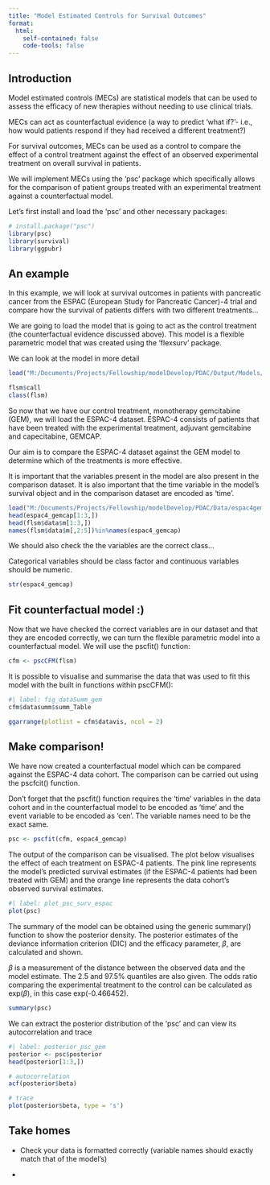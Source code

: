 ```yaml
---
title: "Model Estimated Controls for Survival Outcomes"
format: 
  html:
    self-contained: false
    code-tools: false
---
```


## Introduction

Model estimated controls (MECs) are statistical models that can be used to assess the efficacy of new therapies without needing to use clinical trials.

MECs can act as counterfactual evidence (a way to predict 'what if?'- i.e., how would patients respond if they had received a different treatment?)

For survival outcomes, MECs can be used as a control to compare the effect of a control treatment against the effect of an observed experimental treatment on overall survival in patients.

We will implement MECs using the 'psc' package which specifically allows for the comparison of patient groups treated with an experimental treatment against a counterfactual model.

Let's first install and load the 'psc' and other necessary packages:

```r
# install.package("psc")
library(psc)
library(survival)
library(ggpubr)
```

## An example

In this example, we will look at survival outcomes in patients with pancreatic cancer from the ESPAC (European Study for Pancreatic Cancer)-4 trial and compare how the survival of patients differs with two different treatments...

We are going to load the model that is going to act as the control treatment (the counterfactual evidence discussed above). This model is a flexible parametric model that was created using the 'flexsurv' package.

We can look at the model in more detail

```r
load("M:/Documents/Projects/Fellowship/modelDevelop/PDAC/Output/Models/flsm.R")

flsm$call
class(flsm)
```

So now that we have our control treatment, monotherapy gemcitabine (GEM), we will load the ESPAC-4 dataset. ESPAC-4 consists of patients that have been treated with the experimental treatment, adjuvant gemcitabine and capecitabine, GEMCAP.

Our aim is to compare the ESPAC-4 dataset against the GEM model to determine which of the treatments is more effective.

It is important that the variables present in the model are also present in the comparison dataset. It is also important that the time variable in the model's survival object and in the comparison dataset are encoded as 'time'.

```r

load("M:/Documents/Projects/Fellowship/modelDevelop/PDAC/Data/espac4gemcap.R")
head(espac4_gemcap[1:3,])
head(flsm$data$m[1:3,])
names(flsm$data$m[,2:5])%in%names(espac4_gemcap)

```

We should also check the the variables are the correct class...

Categorical variables should be class factor and continuous variables should be numeric.

```r
str(espac4_gemcap)
```

## Fit counterfactual model :)

Now that we have checked the correct variables are in our dataset and that they are encoded correctly, we can turn the flexible parametric model into a counterfactual model. We will use the pscfit() function:

```r
cfm <- pscCFM(flsm)

```

It is possible to visualise and summarise the data that was used to fit this model with the built in functions within pscCFM():

```r
#| label: fig_dataSumm_gem
cfm$datasumm$summ_Table

ggarrange(plotlist = cfm$datavis, ncol = 2)

```

## Make comparison!

We have now created a counterfactual model which can be compared against the ESPAC-4 data cohort. The comparison can be carried out using the pscfcit() function.

Don't forget that the pscfit() function requires the 'time' variables in the data cohort and in the counterfactual model to be encoded as 'time' and the event variable to be encoded as 'cen'. The variable names need to be the exact same.

```r
psc <- pscfit(cfm, espac4_gemcap)
```

The output of the comparison can be visualised. The plot below visualises the effect of each treatment on ESPAC-4 patients. The pink line represents the model's predicted survival estimates (if the ESPAC-4 patients had been treated with GEM) and the orange line represents the data cohort's observed survival estimates.

```r
#| label: plot_psc_surv_espac
plot(psc)
```

The summary of the model can be obtained using the generic summary() function to show the posterior density. The posterior estimates of the deviance information criterion (DIC) and the efficacy parameter, $\beta$, are calculated and shown.

$\beta$ is a measurement of the distance between the observed data and the model estimate. The 2.5 and 97.5% quantiles are also given. The odds ratio comparing the experimental treatment to the control can be calculated as exp($\beta$), in this case exp(-0.466452).

```r

summary(psc)
```

We can extract the posterior distribution of the 'psc' and can view its autocorrelation and trace

```r
#| label: posterior_psc_gem
posterior <- psc$posterior
head(posterior[1:3,])

# autocorrelation
acf(posterior$beta)

# trace
plot(posterior$beta, type = 's')

```

## Take homes

-   Check your data is formatted correctly (variable names should exactly match that of the model's)

-   
